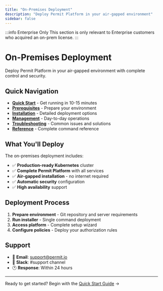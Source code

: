 ```yaml
---
title: "On-Premises Deployment"
description: "Deploy Permit Platform in your air-gapped environment"
sidebar: false
---
```


:::info Enterprise Only
This section is only relevant to Enterprise customers who acquired an on-prem license.
:::

# On-Premises Deployment

Deploy Permit Platform in your air-gapped environment with complete control and security.

## Quick Navigation

- **[Quick Start](/how-to/deploy/on-prem/quick-start)** - Get running in 10-15 minutes
- **[Prerequisites](/how-to/deploy/on-prem/prerequisites)** - Prepare your environment  
- **[Installation](/how-to/deploy/on-prem/installation)** - Detailed deployment options
- **[Management](/how-to/deploy/on-prem/management)** - Day-to-day operations
- **[Troubleshooting](/how-to/deploy/on-prem/troubleshooting)** - Common issues and solutions
- **[Reference](/how-to/deploy/on-prem/reference)** - Complete command reference

## What You'll Deploy

The on-premises deployment includes:

- ✅ **Production-ready Kubernetes** cluster
- ✅ **Complete Permit Platform** with all services
- ✅ **Air-gapped installation** - no internet required
- ✅ **Automatic security** configuration
- ✅ **High availability** support

## Deployment Process

1. **Prepare environment** - Git repository and server requirements
2. **Run installer** - Single command deployment
3. **Access platform** - Complete setup wizard
4. **Configure policies** - Deploy your authorization rules

## Support

- 📧 **Email**: support@permit.io
- 💬 **Slack**: #support channel  
- 🕐 **Response**: Within 24 hours

---

Ready to get started? Begin with the [Quick Start Guide](/how-to/deploy/on-prem/quick-start) →